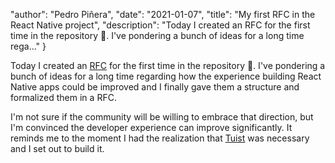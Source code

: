 
  "author": "Pedro Piñera",
  "date": "2021-01-07",
  "title": "My first RFC in the React Native project",
  "description": "Today I created an RFC for the first time in the repository 🥳. I've pondering a bunch of ideas for a long time rega..."
}




Today I created an [RFC](https://github.com/react-native-community/discussions-and-proposals/issues/318) for the first time in the repository 🥳. I've pondering a bunch of ideas for a long time regarding how the experience building React Native apps could be improved and I finally gave them a structure and formalized them in a RFC.

I'm not sure if the community will be willing to embrace that direction, but I'm convinced the developer experience can improve significantly. It reminds me to the moment I had the realization that [Tuist](https://tuist.io) was necessary and I set out to build it.

    